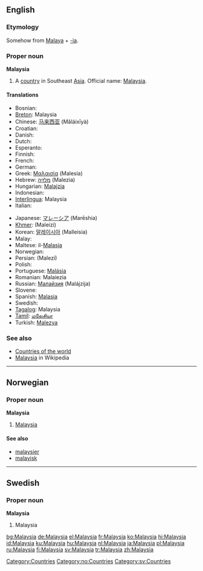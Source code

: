 ==English==

===Etymology===
Somehow from [[Malaya]] + [[-ia]].

===Proper noun===
{{wikipedia}}
'''Malaysia'''

# A [[country]] in Southeast [[Asia]]. Official name: [[w:Malaysia|Malaysia]].

====Translations====
{{trans-top|fixme=Translation table header lacks gloss}}
*Bosnian: {{t-|bs|Malezija|f}}
*[[Breton]]: Malaysia
*Chinese: [[马来西亚]] (Mǎláixīyà)
*Croatian: {{t-|hr|Malezija|f}}
* Danish: {{t-|da|Malaysia}}
* Dutch: {{t+|nl|Maleisië}}
* Esperanto: {{t-|eo|Malajzio|xs=Esperanto}}
* Finnish: {{t+|fi|Malesia}}
* French: {{t+|fr|Malaisie|f}}
* German: {{t+|de|Malaysia}}
*Greek: [[Μαλαισία]] (Malesía) {{f}}
*Hebrew: [[מלזיה]] (Malezia)
*Hungarian: [[Malajzia]]
* Indonesian: {{t+|id|Malaysia|xs=Indonesian}}
*[[Interlingua]]: Malaysia
* Italian: {{t-|it|Malesia}}
{{trans-mid}}
*Japanese: [[マレーシア]] (Marēshia)
*[[Khmer]]: {{KMchar|[[ម៉ាឡេស៊ី]]}} (Maleizi)
*Korean: [[말레이시아]] (Malleisia)
* Malay: {{t-|ms|Malaysia|xs=Malay}}
*Maltese: il-[[Malasja]]
* Norwegian: {{t-|no|Malaysia}}
*Persian: {{FAchar|[[مالزی]]}} (Malezi)
* Polish: {{t+|pl|Malezja}}
*Portuguese: [[Malásia]]
*Romanian: Malaiezia {{f}}
*Russian: [[Малайзия]] (Malájzija) {{f}}
* Slovene: {{t-|sl|Malezija|f}}
*Spanish: [[Malasia]] {{f}}
* Swedish: {{t+|sv|Malaysia}}
*[[Tagalog]]: Malaysia
*[[Tamil]]: [[மலேசியா]]
*Turkish: [[Malezya]]
{{trans-bottom}}

===See also===
* [[Countries of the world]]
* [[w:Malaysia|Malaysia]] in Wikipedia

[[Category:Countries]]

----

==Norwegian==

===Proper noun===
'''Malaysia'''

# [[#English|Malaysia]]

====See also====
*[[malaysier]]
*[[malayisk]]

[[Category:no:Countries]]

----

==Swedish==

===Proper noun===
'''Malaysia'''

# Malaysia

[[Category:sv:Countries]]

[[bg:Malaysia]]
[[de:Malaysia]]
[[el:Malaysia]]
[[fr:Malaysia]]
[[ko:Malaysia]]
[[hi:Malaysia]]
[[id:Malaysia]]
[[ku:Malaysia]]
[[hu:Malaysia]]
[[nl:Malaysia]]
[[ja:Malaysia]]
[[pl:Malaysia]]
[[ru:Malaysia]]
[[fi:Malaysia]]
[[sv:Malaysia]]
[[tr:Malaysia]]
[[zh:Malaysia]]